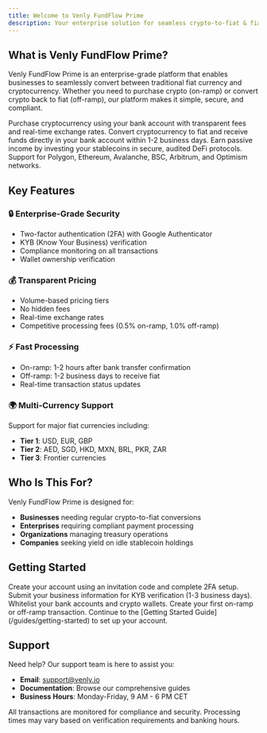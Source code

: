 ```yaml
---
title: Welcome to Venly FundFlow Prime
description: Your enterprise solution for seamless crypto-to-fiat & fiat-to-crypto conversions
---
```


## What is Venly FundFlow Prime?

Venly FundFlow Prime is an enterprise-grade platform that enables businesses to seamlessly convert between traditional fiat currency and cryptocurrency. Whether you need to purchase crypto (on-ramp) or convert crypto back to fiat (off-ramp), our platform makes it simple, secure, and compliant.

<CardGroup cols={2}>
  <Card title="On-Ramp Transactions" icon="arrow-up-circle">
    Purchase cryptocurrency using your bank account with transparent fees and real-time exchange rates.
  </Card>
  <Card title="Off-Ramp Transactions" icon="arrow-down-circle">
    Convert cryptocurrency to fiat and receive funds directly in your bank account within 1-2 business days.
  </Card>
  <Card title="Yield Opportunities" icon="chart-line">
    Earn passive income by investing your stablecoins in secure, audited DeFi protocols.
  </Card>
  <Card title="Multi-Chain Support" icon="link">
    Support for Polygon, Ethereum, Avalanche, BSC, Arbitrum, and Optimism networks.
  </Card>
</CardGroup>

## Key Features

### 🔒 Enterprise-Grade Security
- Two-factor authentication (2FA) with Google Authenticator
- KYB (Know Your Business) verification
- Compliance monitoring on all transactions
- Wallet ownership verification

### 💰 Transparent Pricing
- Volume-based pricing tiers
- No hidden fees
- Real-time exchange rates
- Competitive processing fees (0.5% on-ramp, 1.0% off-ramp)

### ⚡ Fast Processing
- On-ramp: 1-2 hours after bank transfer confirmation
- Off-ramp: 1-2 business days to receive fiat
- Real-time transaction status updates

### 🌍 Multi-Currency Support
Support for major fiat currencies including:
- **Tier 1**: USD, EUR, GBP
- **Tier 2**: AED, SGD, HKD, MXN, BRL, PKR, ZAR
- **Tier 3**: Frontier currencies

## Who Is This For?

Venly FundFlow Prime is designed for:

- **Businesses** needing regular crypto-to-fiat conversions
- **Enterprises** requiring compliant payment processing
- **Organizations** managing treasury operations
- **Companies** seeking yield on idle stablecoin holdings

## Getting Started

<Steps>
  <Step title="Register Your Account">
    Create your account using an invitation code and complete 2FA setup.
  </Step>
  <Step title="Complete Business Verification">
    Submit your business information for KYB verification (1-3 business days).
  </Step>
  <Step title="Add Accounts">
    Whitelist your bank accounts and crypto wallets.
  </Step>
  <Step title="Start Transacting">
    Create your first on-ramp or off-ramp transaction.
  </Step>
</Steps>

<Card title="Ready to get started?" icon="rocket">
  Continue to the [Getting Started Guide](/guides/getting-started) to set up your account.
</Card>

## Support

Need help? Our support team is here to assist you:
- **Email**: support@venly.io
- **Documentation**: Browse our comprehensive guides
- **Business Hours**: Monday-Friday, 9 AM - 6 PM CET

<Note>
  All transactions are monitored for compliance and security. Processing times may vary based on verification requirements and banking hours.
</Note>
